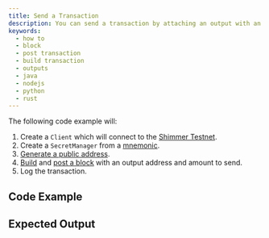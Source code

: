 ```yaml
---
title: Send a Transaction
description: You can send a transaction by attaching an output with an address and amount to a block.
keywords:
  - how to
  - block
  - post transaction
  - build transaction
  - outputs
  - java
  - nodejs
  - python
  - rust
---
```



The following code example will:

1. Create a `Client` which will connect to the [Shimmer Testnet](https://api.testnet.shimmer.network).
2. Create a `SecretManager` from a [mnemonic](02_generate_mnemonic.mdx).
3. [Generate a public address](03_generate_addresses.mdx).
4. [Build](07_create_block.mdx) and [post a block](08_post_block.mdx) with an output address and amount to send.
5. Log the transaction.

<IotaJs exampleURL='https://wiki.iota.org/iota.js/how_tos/transaction' />

## Code Example

<Tabs groupId='language' queryString>
  <TabItem value='rust' label='Rust'>
    <RustCode />
  </TabItem>
  <TabItem value='typescript-node' label='Typescript (Node.js)'>
    <NodejsCode />
  </TabItem>
  <TabItem value='python' label='Python'>
    <PythonCode />
  </TabItem>
  <TabItem value='java' label='Java'>
    <JavaCode />
  </TabItem>
</Tabs>

## Expected Output

<Tabs groupId='language' queryString>
  <TabItem value='rust' label='Rust'>
    <RustOutput />
  </TabItem>
  <TabItem value='typescript-node' label='Typescript (Node.js)'>
    <NodejsOutput />
  </TabItem>
  <TabItem value='python' label='Python'>
    <PythonOutput />
  </TabItem>
  <TabItem value='java' label='Java'>
    <JavaOutput />
  </TabItem>
</Tabs>

